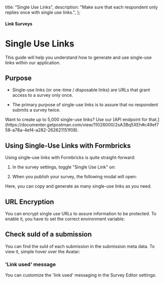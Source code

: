 

  title: "Single Use Links",
  description: "Make sure that each respondent only replies once with single use links.",
};

#### Link Surveys

# Single Use Links

This guide will help you understand how to generate and use single-use links within our application.

## Purpose

- Single-use links (or one-time / disposable links) are URLs that grant access to a survey only once.

- The primary purpose of single-use links is to assure that no respondent submits a survey twice.

<Note>
Want to create up to 5,000 single-use links? Use our [API endpoint for that.](https://documenter.getpostman.com/view/11026000/2sA3Bq5XEh#c49ef758-a78a-4ef4-a282-262621151f08).
</Note>

## Using Single-Use Links with Formbricks

Using single-use links with Formbricks is quite straight-forward:

1. In the survey settings, toggle "Single Use Link" on:

   <MdxImage
     src={Settings}
     alt="Single use survey settings"
     quality="100"
     className="max-w-full rounded-lg sm:max-w-3xl"
   />

2. When you publish your survey, the following modal will open:
   <MdxImage
     src={ShareModal}
     alt="Share modal with 7 single use links which can be regenerated"
     quality="100"
     className="max-w-full rounded-lg sm:max-w-3xl"
   />

Here, you can copy and generate as many single-use links as you need.

## URL Encryption

You can encrypt single use URLs to assure information to be protected. To enable it, you have to set the correct environment variable:

<MdxImage
  src={EnvVar}
  alt="Set the right env var to be able to enable encryption."
  quality="100"
  className="max-w-full rounded-lg sm:max-w-3xl"
/>

## Check suId of a submission

You can find the suId of each submission in the submission meta data. To view it, simple hover over the Avatar:

<MdxImage
  src={Metadata}
  alt="View suId in the submission meta data."
  quality="100"
  className="max-w-full rounded-lg sm:max-w-3xl"
/>

### 'Link used' message

You can customize the 'link used' messaging in the Survey Editor settings:

<MdxImage
  src={Message}
  alt="Adjust the message shown to people if a link was already used."
  quality="100"
  className="max-w-full rounded-lg sm:max-w-3xl"
/>
